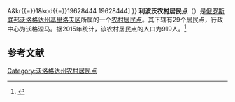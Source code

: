{{Infobox Settlement
| official_name = 利波沃农村居民点
| native_name = Сельское поселение Липовское
| settlement_type = [[农村居民点|农村居民点]]
| subdivision_type = [[国家|国家]]
| subdivision_type1 = [[州_(俄罗斯)|州]]
| subdivision_type2 = [[区_(苏联)|区]]
| subdivision_name = {{RUS}}
| subdivision_name1 = [[沃洛格达州|沃洛格达州]]
| subdivision_name2 = [[基里洛夫区|基里洛夫区]]
| seat_type = 行政中心
| seat = 沃格涅马
| population_as_of=2015
| population_footnotes = <ref name=stat />
| population_total = 919
| coordinates_display = inline,title
| latd =  | latm =  | lats =  | latNS = N
| longd =  | longm =  | longs =  | longEW = E
| timezone = [[莫斯科时间|MSK]]
| utc_offset = +3
| blank_name = [[俄罗斯市政土地区划代码|OKTMO编码]]
| blank_info = [http://classif.spb.ru/classificators/view/tma.php?st{{=}}A&kr{{=}}1&kod{{=}}19628444 19628444]
}}
'''利波沃农村居民点'''（{{lang-ru|Сельское поселение Липовское}}）是[[俄罗斯联邦|俄罗斯联邦]][[沃洛格达州|沃洛格达州]][[基里洛夫区|基里洛夫区]]所属的一个[[农村居民点|农村居民点]]。其下辖有29个居民点，行政中心为沃格涅马。据2015年统计，该农村居民点的人口为919人。<ref name=stat>{{cite web |url=http://www.gks.ru/free_doc/doc_2015/bul_dr/mun_obr2015.rar |title=Численность населения Российской Федерации по муниципальным образованиям на 1 января 2015 года |accessdate=2015-08-06 |archiveurl=https://www.webcitation.org/6aaNzOlFO?url=http://www.gks.ru/free_doc/doc_2015/bul_dr/mun_obr2015.rar |archivedate=2015-08-06 |language=ru |deadurl=yes }}</ref>

== 参考文献 ==
{{reflist}}

{{Russia-stub}}

[[Category:沃洛格达州农村居民点|Category:沃洛格达州农村居民点]]